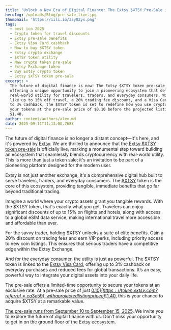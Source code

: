 ```yaml
---
title: 'Unlock a New Era of Digital Finance: The Extsy $XTSY Pre-Sale is Live!'
heroImg: /uploads/Blog/pre-sale_live.jpg
thumbnail: 'https://iili.io/3sy8Zyx.png'
tags:
  - best ico 2025
  - Crypto token for travel discounts
  - Extsy pre-sale benefits
  - Extsy Visa Card cashback
  - How to buy $XTSY token
  - Extsy crypto exchange
  - $XTSY token utility
  - New crypto token pre-sale
  - Extsy Exchange token
  - Buy Extsy crypto token
  - Extsy $XTSY token pre-sale
excerpt: >
  The future of digital finance is now! The Extsy $XTSY token pre-sale is live,
  offering a unique opportunity to join a pioneering ecosystem that delivers
  real-world utility for travelers, traders, and everyday consumers. With perks
  like up to 15% off travel, a 20% trading fee discount, and a Visa Card with up
  to 3% cashback, the $XTSY token is set to redefine how you use crypto. Secure
  your tokens at the pre-sale price of $0.10 before the projected listing at
  $1.40.
author: content/authors/alex.md
date: 2025-09-11T11:13:00.768Z
---
```


The future of digital finance is no longer a distant concept—it's here, and it's powered by [Extsy](https://token.extsy.com?referral=ca3e59). We are thrilled to announce that the [Extsy $XTSY token pre-sale](https://token.extsy.com?referral=ca3e59) is officially live, marking a monumental step toward building an ecosystem that seamlessly blends cryptocurrency with real-world utility. This is more than just a token sale; it's an invitation to be part of a pioneering platform designed for the modern user.

Extsy is not just another exchange; it's a comprehensive digital hub built to serve travelers, traders, and everyday consumers. The [$XTSY](https://token.extsy.com?referral=ca3e59) token is the core of this ecosystem, providing tangible, immediate benefits that go far beyond traditional trading.

Imagine a world where your crypto assets grant you tangible rewards. With the $XTSY token, that's exactly what you get. Travelers can enjoy significant discounts of up to 15% on flights and hotels, along with access to a global eSIM data service, making international travel more accessible and affordable than ever.

For the savvy trader, holding $XTSY unlocks a suite of elite benefits. Gain a 20% discount on trading fees and earn VIP perks, including priority access to new coin listings. This ensures that serious traders have a competitive edge within the Extsy Exchange.

And for the everyday consumer, the utility is just as powerful. The $XTSY token is linked to the [Extsy Visa Card](https://token.extsy.com?referral=ca3e59), offering up to 3% cashback on everyday purchases and reduced fees for global transactions. It’s an easy, powerful way to integrate your digital assets into your daily life.

The pre-sale offers a limited-time opportunity to secure your tokens at an exclusive rate. At a pre-sale price of just [$0.10](https://token.extsy.com?referral=ca3e59), with a projected listing price of [$1.40](https://token.extsy.com?referral=ca3e59), this is your chance to acquire $XTSY at a remarkable value. 

[The pre-sale runs from September 10 to September 15, 2025](https://token.extsy.com?referral=ca3e59). We invite you to explore the future of digital finance with us. Don’t miss your opportunity to get in on the ground floor of the Extsy ecosystem.

